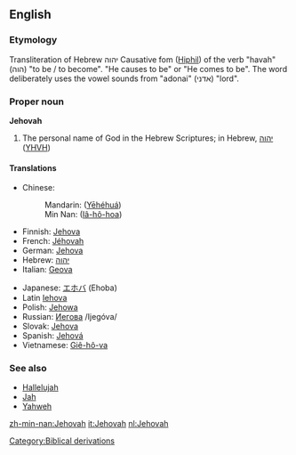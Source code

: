 ==English==

===Etymology===
Transliteration of Hebrew יהוה Causative fom ([[Hiphil]]) of the verb "havah" (הוה) "to be / to become". "He causes to be" or "He comes to be".  The word deliberately uses the vowel sounds from "adonai" (אדני) "lord".

===Proper noun===
'''Jehovah'''

# {{context|religion}}The personal name of God in the Hebrew Scriptures; in Hebrew, [[יהוה]] ([[YHVH]])

====Translations====
{{top}}
*Chinese:
*:Mandarin: {{zh-ts|耶和華|耶和华}} ([[Yēhéhuá]])
*:Min Nan: {{zh-ts|耶和華|耶和华}} ([[Iâ-hô-hoa]])
*Finnish: [[Jehova]]
*French: [[Jéhovah]]
*German: [[Jehova]]
*Hebrew: [[יהוה]]
*Italian: [[Geova]]
{{mid}}
*Japanese: [[エホバ]] (Ehoba)
*Latin [[Iehova]]
*Polish: [[Jehowa]] {{m}}
*Russian: [[Иегова]] /Ijegóva/ {{m}}
*Slovak: [[Jehova]] {{m}}
*Spanish: [[Jehová]]
*Vietnamese: [[Giê-hô-va]]
{{bottom}}

===See also===
*[[Hallelujah]]
*[[Jah]]
*[[Yahweh]]

[[Category:Biblical derivations]]

[[zh-min-nan:Jehovah]]
[[it:Jehovah]]
[[nl:Jehovah]]